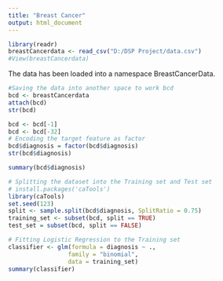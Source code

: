 ```yaml
---
title: "Breast Cancer"
output: html_document
---
```

```r
library(readr)
breastCancerdata <- read_csv("D:/DSP Project/data.csv")
#View(breastCancerdata)
```
The data has been loaded into a namespace BreastCancerData.

```r
#Saving the data into another space to work bcd
bcd <- breastCancerdata
attach(bcd)
str(bcd)

bcd <- bcd[-1]
bcd <- bcd[-32]
# Encoding the target feature as factor
bcd$diagnosis = factor(bcd$diagnosis)
str(bcd$diagnosis)

summary(bcd$diagnosis)

```




```r
# Splitting the dataset into the Training set and Test set
# install.packages('caTools')
library(caTools)
set.seed(123)
split <- sample.split(bcd$diagnosis, SplitRatio = 0.75)
training_set <- subset(bcd, split == TRUE)
test_set = subset(bcd, split == FALSE)
```

```r
# Fitting Logistic Regression to the Training set
classifier <- glm(formula = diagnosis ~ .,
                 family = "binomial",
                 data = training_set)
summary(classifier)
```


